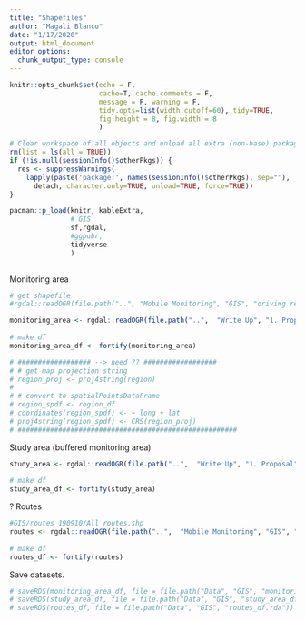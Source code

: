 ```yaml
---
title: "Shapefiles"
author: "Magali Blanco"
date: "1/17/2020"
output: html_document
editor_options: 
  chunk_output_type: console
---
```


```r
knitr::opts_chunk$set(echo = F, 
                      cache=T, cache.comments = F, 
                      message = F, warning = F, 
                      tidy.opts=list(width.cutoff=60), tidy=TRUE,
                      fig.height = 8, fig.width = 8
                      )  

# Clear workspace of all objects and unload all extra (non-base) packages
rm(list = ls(all = TRUE))
if (!is.null(sessionInfo()$otherPkgs)) {
  res <- suppressWarnings(
    lapply(paste('package:', names(sessionInfo()$otherPkgs), sep=""),
      detach, character.only=TRUE, unload=TRUE, force=TRUE))
}

pacman::p_load(knitr, kableExtra,
               # GIS
               sf,rgdal,
               #ggpubr, 
               tidyverse  
               )    
 

```
 
Monitoring area

```r
# get shapefile
#rgdal::readOGR(file.path("..", "Mobile Monitoring", "GIS", "driving regions selected", "driving_regions_selected.shp")) 

monitoring_area <- rgdal::readOGR(file.path("..",  "Write Up", "1. Proposal", "Aim 3. Hx UFP", "GIS", "Driving Regions", "monitoring_area.shp")) 
  
# make df
monitoring_area_df <- fortify(monitoring_area)

# ################## --> need ?? ##################
# # get map projection string 
# region_proj <- proj4string(region)
# 
# # convert to spatialPointsDataFrame
# region_spdf <- region_df
# coordinates(region_spdf) <- ~ long + lat
# proj4string(region_spdf) <- CRS(region_proj)
# ######################################################


```
 
Study area (buffered monitoring area)

```r
study_area <- rgdal::readOGR(file.path("..",  "Write Up", "1. Proposal", "Aim 3. Hx UFP", "GIS", "Driving Regions", "monitoring_area_0.04deg_buffer.shp")) 
  
# make df
study_area_df <- fortify(study_area)

```

? Routes
```r
#GIS/routes 190910/All routes.shp 
routes <- rgdal::readOGR(file.path("..",  "Mobile Monitoring", "GIS", "routes 190910", "All routes.shp")) 
  
# make df
routes_df <- fortify(routes)


```

 
 
Save datasets.

```r

# saveRDS(monitoring_area_df, file = file.path("Data", "GIS", "monitoring_area_df.rda"))
# saveRDS(study_area_df, file = file.path("Data", "GIS", "study_area_df.rda"))
# saveRDS(routes_df, file = file.path("Data", "GIS", "routes_df.rda"))

```

 